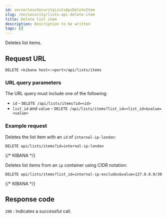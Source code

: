 ```yaml
---
id: serverlessSecurityListsApiDeleteItem
slug: /en/security/lists-api-delete-item
title: Delete list item
description: Description to be written
tags: []
---
```


<div id="lists-api-delete-item"></div>

Deletes list items.

## Request URL

`DELETE <kibana host>:<port>/api/lists/items`

### URL query parameters

The URL query must include one of the following:

* `id` - `DELETE /api/lists/items?id=<id>`
* `list_id` and `value` - `DELETE /api/lists/items?list_id=<list_id>&value=<value>`

### Example request

Deletes the list item with an `id` of `internal-ip-london`:

```console
DELETE api/lists/items?id=internal-ip-london
```
{/* KIBANA */}

Deletes list items from an `ip` container using CIDR notation:

```console
DELETE api/lists/items?list_id=internal-ip-excludes&value=127.0.0.0/30
```
{/* KIBANA */}

## Response code

`200` 
    : Indicates a successful call.

